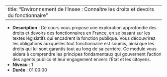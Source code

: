 
---
title: "Environnement de l'Insee : Connaître les droits et devoirs du fonctionnaire"
---


- **Description** : Ce cours vous propose une exploration approfondie des droits et devoirs des fonctionnaires en France, en se basant sur les textes législatifs qui encadrent la fonction publique. Vous découvrirez les obligations auxquelles tout fonctionnaire est soumis, ainsi que les droits qui lui sont garantis tout au long de sa carrière. Ce module vous aidera à comprendre les principes fondamentaux qui gouvernent l’action des agents publics et leur engagement envers l’État et les citoyens.
- **Niveau** : 1
- **Durée** : 01:00:00
